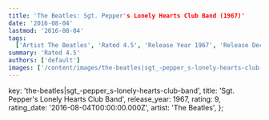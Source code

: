 ```yaml
---
title: 'The Beatles: Sgt. Pepper's Lonely Hearts Club Band (1967)'
date: '2016-08-04'
lastmod: '2016-08-04'
tags:
  ['Artist The Beatles', 'Rated 4.5', 'Release Year 1967', 'Release Decade 1960']
summary: 'Rated 4.5'
authors: ['default']
images: ['/content/images/the-beatles|sgt_-pepper_s-lonely-hearts-club-band.jpg']
---
```


  key: 'the-beatles|sgt_-pepper_s-lonely-hearts-club-band',
  title: 'Sgt. Pepper's Lonely Hearts Club Band',
  release_year: 1967,
  rating: 9,
  rating_date: '2016-08-04T00:00:00.000Z',
  artist: 'The Beatles',
};

<MusicRating data={data} />
